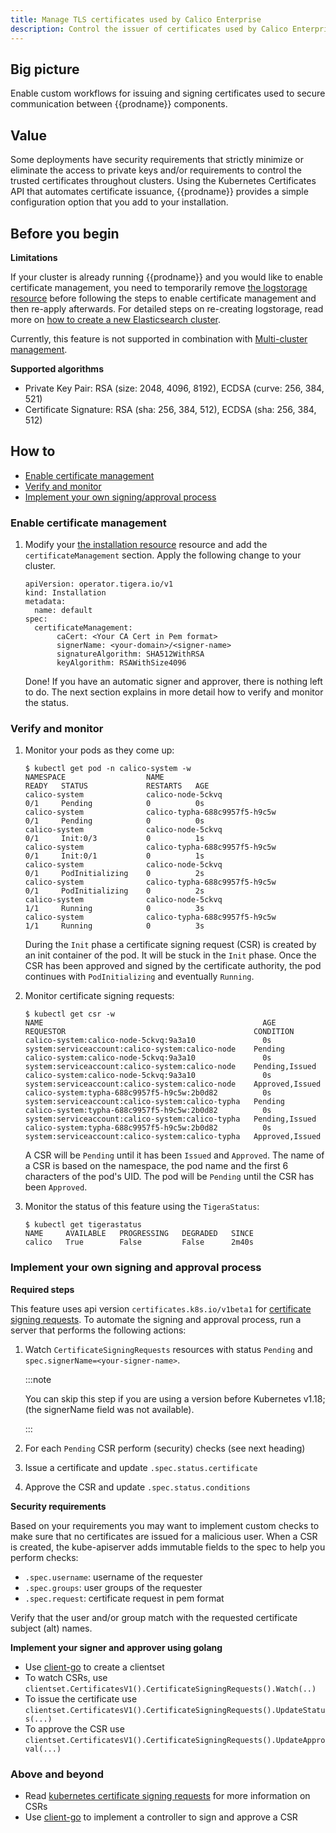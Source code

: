 ```yaml
---
title: Manage TLS certificates used by Calico Enterprise
description: Control the issuer of certificates used by Calico Enterprise.
---
```


## Big picture

Enable custom workflows for issuing and signing certificates used to secure communication between {{prodname}} components.

## Value

Some deployments have security requirements that strictly minimize or eliminate the access to private keys and/or
requirements to control the trusted certificates throughout clusters. Using the Kubernetes Certificates API that automates
certificate issuance, {{prodname}} provides a simple configuration option that you add to your installation.

## Before you begin

**Limitations**

If your cluster is already running {{prodname}} and you would like to enable certificate management, you need to
temporarily remove [the logstorage resource](../../reference/installation/api.mdx#operator.tigera.io/v1.LogStorage)
before following the steps to enable certificate management and then re-apply afterwards. For detailed steps on
re-creating logstorage, read more on [how to create a new Elasticsearch cluster](../../visibility/elastic/troubleshoot.mdx#how-to-create-a-new-cluster).

Currently, this feature is not supported in combination with [Multi-cluster management](../../multicluster/create-a-management-cluster.mdx).

**Supported algorithms**

- Private Key Pair: RSA (size: 2048, 4096, 8192), ECDSA (curve: 256, 384, 521)
- Certificate Signature: RSA (sha: 256, 384, 512), ECDSA (sha: 256, 384, 512)

## How to

- [Enable certificate management](#enable-certificate-management)
- [Verify and monitor](#verify-and-monitor)
- [Implement your own signing/approval process](#implement-your-own-signing-and-approval-process)

### Enable certificate management

1. Modify your [the installation resource](../../reference/installation/api.mdx#operator.tigera.io/v1.Installation)
   resource and add the `certificateManagement` section. Apply the following change to your cluster.

   ```
   apiVersion: operator.tigera.io/v1
   kind: Installation
   metadata:
     name: default
   spec:
     certificateManagement:
          caCert: <Your CA Cert in Pem format>
          signerName: <your-domain>/<signer-name>
          signatureAlgorithm: SHA512WithRSA
          keyAlgorithm: RSAWithSize4096
   ```

   Done! If you have an automatic signer and approver, there is nothing left to do.
   The next section explains in more detail how to verify and monitor the status.

### Verify and monitor

1. Monitor your pods as they come up:

   ```
   $ kubectl get pod -n calico-system -w
   NAMESPACE                  NAME                                       READY   STATUS             RESTARTS   AGE
   calico-system              calico-node-5ckvq                          0/1     Pending            0          0s
   calico-system              calico-typha-688c9957f5-h9c5w              0/1     Pending            0          0s
   calico-system              calico-node-5ckvq                          0/1     Init:0/3           0          1s
   calico-system              calico-typha-688c9957f5-h9c5w              0/1     Init:0/1           0          1s
   calico-system              calico-node-5ckvq                          0/1     PodInitializing    0          2s
   calico-system              calico-typha-688c9957f5-h9c5w              0/1     PodInitializing    0          2s
   calico-system              calico-node-5ckvq                          1/1     Running            0          3s
   calico-system              calico-typha-688c9957f5-h9c5w              1/1     Running            0          3s
   ```

   During the `Init` phase a certificate signing request (CSR) is created by an init container of the pod.
   It will be stuck in the `Init` phase.
   Once the CSR has been approved and signed by the certificate authority, the pod continues with `PodInitializing` and eventually `Running`.

2. Monitor certificate signing requests:

   ```
   $ kubectl get csr -w
   NAME                                                 AGE   REQUESTOR                                          CONDITION
   calico-system:calico-node-5ckvq:9a3a10               0s    system:serviceaccount:calico-system:calico-node    Pending
   calico-system:calico-node-5ckvq:9a3a10               0s    system:serviceaccount:calico-system:calico-node    Pending,Issued
   calico-system:calico-node-5ckvq:9a3a10               0s    system:serviceaccount:calico-system:calico-node    Approved,Issued
   calico-system:typha-688c9957f5-h9c5w:2b0d82          0s    system:serviceaccount:calico-system:calico-typha   Pending
   calico-system:typha-688c9957f5-h9c5w:2b0d82          0s    system:serviceaccount:calico-system:calico-typha   Pending,Issued
   calico-system:typha-688c9957f5-h9c5w:2b0d82          0s    system:serviceaccount:calico-system:calico-typha   Approved,Issued
   ```

   A CSR will be `Pending` until it has been `Issued` and `Approved`.
   The name of a CSR is based on the namespace, the pod name and the first 6 characters of the pod's UID.
   The pod will be `Pending` until the CSR has been `Approved`.

3. Monitor the status of this feature using the `TigeraStatus`:

   ```
   $ kubectl get tigerastatus
   NAME     AVAILABLE   PROGRESSING   DEGRADED   SINCE
   calico   True        False         False      2m40s
   ```

### Implement your own signing and approval process

**Required steps**

This feature uses api version `certificates.k8s.io/v1beta1` for [certificate signing requests](https://kubernetes.io/docs/reference/access-authn-authz/certificate-signing-requests/).
To automate the signing and approval process, run a server that performs the following actions:

1. Watch `CertificateSigningRequests` resources with status `Pending` and `spec.signerName=<your-signer-name>`.

   :::note

   You can skip this step if you are using a version before Kubernetes v1.18; (the signerName field was not available).

   :::

1. For each `Pending` CSR perform (security) checks (see next heading)
1. Issue a certificate and update `.spec.status.certificate`
1. Approve the CSR and update `.spec.status.conditions`

**Security requirements**

Based on your requirements you may want to implement custom checks to make sure that no certificates are issued for a malicious user.
When a CSR is created, the kube-apiserver adds immutable fields to the spec to help you perform checks:

- `.spec.username`: username of the requester
- `.spec.groups`: user groups of the requester
- `.spec.request`: certificate request in pem format

Verify that the user and/or group match with the requested certificate subject (alt) names.

**Implement your signer and approver using golang**

- Use [client-go](https://github.com/kubernetes/client-go) to create a clientset
- To watch CSRs, use `clientset.CertificatesV1().CertificateSigningRequests().Watch(..)`
- To issue the certificate use `clientset.CertificatesV1().CertificateSigningRequests().UpdateStatus(...)`
- To approve the CSR use `clientset.CertificatesV1().CertificateSigningRequests().UpdateApproval(...)`

### Above and beyond

- Read [kubernetes certificate signing requests](https://kubernetes.io/docs/reference/access-authn-authz/certificate-signing-requests/) for more information on CSRs
- Use [client-go](https://github.com/kubernetes/client-go) to implement a controller to sign and approve a CSR
